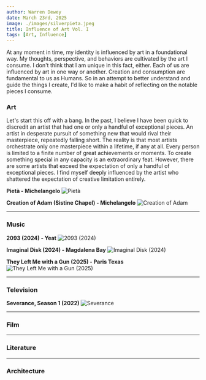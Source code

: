 ```yaml
---
author: Warren Dewey
date: March 23rd, 2025
image: ./images/silverpieta.jpeg
title: Influence of Art Vol. I
tags: [Art, Influence]
---
```


At any moment in time, my identity is influenced by art in a foundational way. My thoughts, perspective,
and behaviors are cultivated by the art I consume. I don't think that I am unique in this fact, either.
Each of us are influenced by art in one way or another. Creation and consumption are fundamental
to us as Humans. So in an attempt to better understand and guide the things I create, I'd like to
make a habit of reflecting on the notable pieces I consume.

### Art

Let's start this off with a bang. In the past, I believe I have been quick to discredit an artist that had
one or only a handful of exceptional pieces. An artist in desperate pursuit of something new that would
rival their masterpiece, repeatedly falling short. The reality is that most artists orchestrate only one
masterpiece within a lifetime, if any at all. Every person is limited to a finite number of great achievements
or moments. To create something special in any capacity is an extraordinary feat. However, there are some artists
that exceed the expectation of only a handful of exceptional pieces. I find myself deeply influenced by the artist
who shattered the expectation of creative limitation entirely.

**Pietà - Michelangelo**
![Pietà](./images/pieta.jpeg)

**Creation of Adam (Sistine Chapel) - Michelangelo**
![Creation of Adam](./images/creation.jpeg)

---

### Music

**2093 (2024) - Yeat**
![2093 (2024)](./images/2093.jpeg)

**Imaginal Disk (2024) - Magdalena Bay**
![Imaginal Disk (2024)](./images/disk.jpeg)

**They Left Me with a Gun (2025) - Paris Texas**
![They Left Me with a Gun (2025)](./images/withagun.jpeg)

---

### Television

**Severance, Season 1 (2022)**
![Severance](./images/severance.jpeg)

---

### Film

---

### Literature

---

### Architecture
